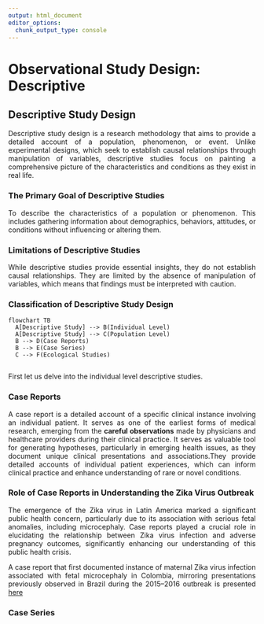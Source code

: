 ```yaml
---
output: html_document
editor_options: 
  chunk_output_type: console
---
```


# Observational Study Design: Descriptive

## Descriptive Study Design

::: {style="text-align:justify"}

Descriptive study design is a research methodology that aims to provide a detailed account of a population, phenomenon, or event. Unlike experimental designs, which seek to establish causal relationships through manipulation of variables, descriptive studies focus on painting a comprehensive picture of the characteristics and conditions as they exist in real life.

:::

### The Primary Goal of Descriptive Studies

::: {style="text-align:justify"}

To describe the characteristics of a population or phenomenon. This includes gathering information about demographics, behaviors, attitudes, or conditions without influencing or altering them.

:::

### Limitations of Descriptive Studies

::: {style="text-align:justify"}

While descriptive studies provide essential insights, they do not establish causal relationships. They are limited by the absence of manipulation of variables, which means that findings must be interpreted with caution.

:::

### Classification of Descriptive Study Design

::: {style="text-align:justify"}

```mermaid
flowchart TB
  A[Descriptive Study] --> B(Individual Level)
  A[Descriptive Study] --> C(Population Level)
  B --> D(Case Reports)
  B --> E(Case Series)
  C --> F(Ecological Studies)
 
```

First let us delve into the individual level descriptive studies.

:::

### Case Reports

::: {style="text-align:justify"}

A case report is a detailed account of a specific clinical instance involving an individual patient. It serves as one of the earliest forms of medical research, emerging from the **careful observations** made by physicians and healthcare providers during their clinical practice. It serves as valuable tool for generating hypotheses, particularly in emerging health issues, as they document unique clinical presentations and associations.They provide detailed accounts of individual patient experiences, which can inform clinical practice and enhance understanding of rare or novel conditions.

:::

### Role of Case Reports in Understanding the Zika Virus Outbreak

::: {style="text-align:justify"}

The emergence of the Zika virus in Latin America marked a significant public health concern, particularly due to its association with serious fetal anomalies, including microcephaly. Case reports played a crucial role in elucidating the relationship between Zika virus infection and adverse pregnancy outcomes, significantly enhancing our understanding of this public health crisis.

A case report that first documented instance of maternal Zika virus infection associated with fetal microcephaly in Colombia, mirroring presentations previously observed in Brazil during the 2015–2016 outbreak is presented [here](https://pmc.ncbi.nlm.nih.gov/articles/PMC5470308/) 

:::

### Case Series



